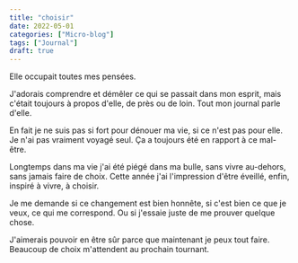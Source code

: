 ```yaml
---
title: "choisir"
date: 2022-05-01
categories: ["Micro-blog"]
tags: ["Journal"]
draft: true
---
```


Elle occupait toutes mes pensées.

J'adorais comprendre et démêler ce qui se passait dans mon esprit, mais c'était toujours à propos d'elle, de près ou de loin. Tout mon journal parle d'elle.

En fait je ne suis pas si fort pour dénouer ma vie, si ce n'est pas pour elle. Je n'ai pas vraiment voyagé seul. Ça a toujours été en rapport à ce mal-être.

Longtemps dans ma vie j'ai été piégé dans ma bulle, sans vivre au-dehors, sans jamais faire de choix. Cette année j'ai l'impression d'être éveillé, enfin, inspiré à vivre, à choisir.

Je me demande si ce changement est bien honnête, si c'est bien ce que je veux, ce qui me correspond. Ou si j'essaie juste de me prouver quelque chose.

J'aimerais pouvoir en être sûr parce que maintenant je peux tout faire. Beaucoup de choix m'attendent au prochain tournant.
